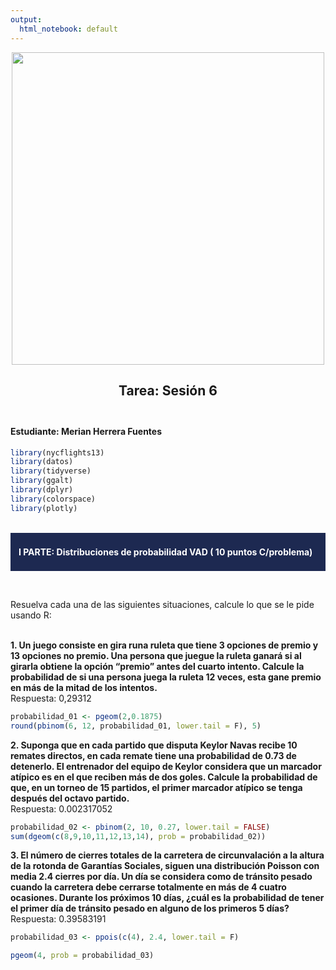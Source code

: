 ```yaml
---
output:
  html_notebook: default
---
```

<style>
div.blue { background-color:#e6f0ff; border-radius: 5px; padding: 20px;}
</style>

<center><img src="logo.png" width="500"/></center>

<center><h2><b>Tarea: Sesión 6 <h2></b></center>

<h4><b>Estudiante:</b> Merian Herrera Fuentes <br></h4>

```r
library(nycflights13)
library(datos)
library(tidyverse)
library(ggalt)
library(dplyr)
library(colorspace)
library(plotly)
```

<br>
<div style="background-color:#1D2951;color:white;padding:3px;marging:10px;">
  <h4><b>&nbsp;&nbsp;&nbsp;I PARTE: Distribuciones de probabilidad VAD ( 10 puntos C/problema)</b></h4>
</div>
<br>

Resuelva cada una de las siguientes situaciones, calcule lo que se le pide usando R: 
<br><br>

**1. Un juego consiste en gira runa ruleta que tiene 3 opciones de premio y 13 opciones no premio. Una persona que juegue la ruleta ganará si al girarla obtiene la opción “premio” antes del cuarto intento. Calcule la probabilidad de si una persona juega la ruleta 12 veces, esta gane premio en más de la mitad de los intentos.**<br>
Respuesta: 0,29312<br>

```r
probabilidad_01 <- pgeom(2,0.1875)
round(pbinom(6, 12, probabilidad_01, lower.tail = F), 5)
```

**2. Suponga que en cada partido que disputa Keylor Navas recibe 10 remates directos, en cada remate tiene una probabilidad de 0.73 de detenerlo. El entrenador del equipo de Keylor considera que un marcador atípico es en el que reciben más de dos goles. Calcule la probabilidad de que, en un torneo de 15 partidos, el primer marcador atípico se tenga después del octavo partido.**<br>
Respuesta: 0.002317052<br>

```r
probabilidad_02 <- pbinom(2, 10, 0.27, lower.tail = FALSE)
sum(dgeom(c(8,9,10,11,12,13,14), prob = probabilidad_02))
```

**3. El número de cierres totales de la carretera de circunvalación a la altura de la rotonda de Garantías Sociales, siguen una distribución Poisson con media 2.4 cierres por día. Un día se considera como de tránsito pesado cuando la carretera debe cerrarse totalmente en más de 4 cuatro ocasiones. Durante los próximos 10 días, ¿cuál es la probabilidad de tener el primer día de tránsito pesado en alguno de los primeros 5 días?**<br>
Respuesta: 0.39583191<br>

```r
probabilidad_03 <- ppois(c(4), 2.4, lower.tail = F)

pgeom(4, prob = probabilidad_03)
```

